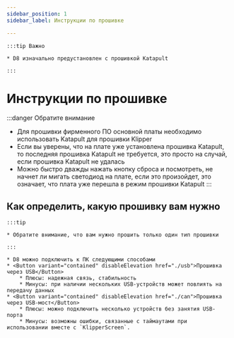 ```yaml
---
sidebar_position: 1
sidebar_label: Инструкции по прошивке

---
```







    :::tip Важно

    * D8 изначально предустановлен с прошивкой Katapult

    :::


# Инструкции по прошивке

:::danger Обратите внимание
* Для прошивки фирменного ПО основной платы необходимо использовать Katapult для прошивки Klipper
* Если вы уверены, что на плате уже установлена прошивка Katapult, то последняя прошивка Katapult не требуется, это просто на случай, если прошивка Katapult не удалась
* Можно быстро дважды нажать кнопку сброса и посмотреть, не начнет ли мигать светодиод на плате, если это произойдет, это означает, что плата уже перешла в режим прошивки Katapult
:::

## Как определить, какую прошивку вам нужно

    :::tip

    * Обратите внимание, что вам нужно прошить только один тип прошивки

    :::
    
    * D8 можно подключить к ПК следующими способами
    * <Button variant="contained" disableElevation href="./usb">Прошивка через USB</Button>
        * Плюсы: надежная связь, стабильность
        * Минусы: при наличии нескольких USB-устройств может повлиять на передачу данных
    * <Button variant="contained" disableElevation href="./can">Прошивка через USB-мост</Button>
        * Плюсы: можно подключить несколько устройств без занятия USB-порта
        * Минусы: возможны ошибки, связанные с таймаутами при использовании вместе с `KlipperScreen`.

